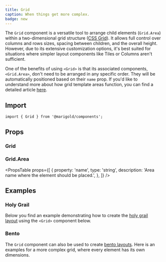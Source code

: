 ```yaml
---
title: Grid
caption: When things get more complex.
badge: new
---
```


The `Grid` component is a versatile tool to arrange child elements (`Grid.Area`) within a two-dimensional grid structure ([CSS Grid](https://developer.mozilla.org/en-US/docs/Web/CSS/CSS_Grid_Layout/Basic_Concepts_of_Grid_Layout)). It allows full control over columns and rows sizes, spacing between children, and the overall height. However, due to its extensive customization options, it's best suited for situations where simpler layout components like Tiles or Columns aren't sufficient.

One of the benefits of using `<Grid>` is that its associated components, `<Grid.Area>`, don't need to be arranged in any specific order. They will be automatically positioned based on their `name` prop. If you'd like to understand more about how grid template areas function, you can find a detailed article [here](https://www.smashingmagazine.com/understanding-css-grid-template-areas/).

## Import

```tsx
import { Grid } from '@marigold/components';
```

## Props

### Grid

<PropsTable componentFile="Grid.tsx" />

### Grid.Area

<PropsTable
  props={[
    {
      property: 'name',
      type: 'string',
      description: 'Area name where the element should be placed.',
    },
  ]}
/>

## Examples

### Holy Grail

Below you find an example demonstrating how to create the [holy grail layout](<https://en.wikipedia.org/wiki/Holy_grail_(web_design)>) using the `<Grid>` component below.

<ComponentDemo file="./grid-holy-grail.demo.tsx" />

### Bento

The `Grid` component can also be used to create [bento layouts](https://bootcamp.uxdesign.cc/web-design-trend-bento-box-95814d99ac62). Here is an examples for a more complex grid, where every element has its own dimensions.

<ComponentDemo file="./grid-bento.demo.tsx" />
